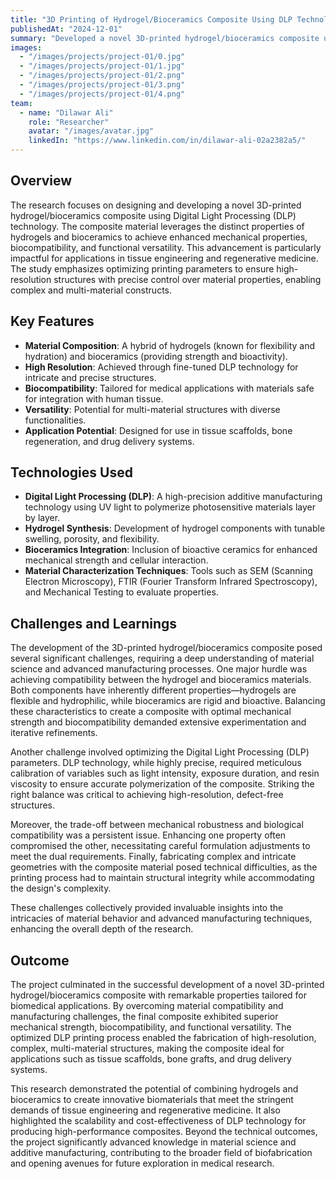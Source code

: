 ```yaml
---
title: "3D Printing of Hydrogel/Bioceramics Composite Using DLP Technology"
publishedAt: "2024-12-01"
summary: "Developed a novel 3D-printed hydrogel/bioceramics composite using DLP technology, combining biocompatibility and mechanical strength for advanced tissue engineering applications."
images:
  - "/images/projects/project-01/0.jpg"
  - "/images/projects/project-01/1.jpg"
  - "/images/projects/project-01/2.png"
  - "/images/projects/project-01/3.png"
  - "/images/projects/project-01/4.png"
team:
  - name: "Dilawar Ali"
    role: "Researcher"
    avatar: "/images/avatar.jpg"
    linkedIn: "https://www.linkedin.com/in/dilawar-ali-02a2382a5/"
---
```


## Overview

The research focuses on designing and developing a novel 3D-printed hydrogel/bioceramics composite using Digital Light Processing (DLP) technology. The composite material leverages the distinct properties of hydrogels and bioceramics to achieve enhanced mechanical properties, biocompatibility, and functional versatility. This advancement is particularly impactful for applications in tissue engineering and regenerative medicine. The study emphasizes optimizing printing parameters to ensure high-resolution structures with precise control over material properties, enabling complex and multi-material constructs.

## Key Features

- **Material Composition**: A hybrid of hydrogels (known for flexibility and hydration) and bioceramics (providing strength and bioactivity).
- **High Resolution**: Achieved through fine-tuned DLP technology for intricate and precise structures.
- **Biocompatibility**: Tailored for medical applications with materials safe for integration with human tissue.
- **Versatility**: Potential for multi-material structures with diverse functionalities.
- **Application Potential**: Designed for use in tissue scaffolds, bone regeneration, and drug delivery systems.

## Technologies Used

- **Digital Light Processing (DLP)**: A high-precision additive manufacturing technology using UV light to polymerize photosensitive materials layer by layer.
- **Hydrogel Synthesis**: Development of hydrogel components with tunable swelling, porosity, and flexibility.
- **Bioceramics Integration**: Inclusion of bioactive ceramics for enhanced mechanical strength and cellular interaction.
- **Material Characterization Techniques**: Tools such as SEM (Scanning Electron Microscopy), FTIR (Fourier Transform Infrared Spectroscopy), and Mechanical Testing to evaluate properties.

## Challenges and Learnings

The development of the 3D-printed hydrogel/bioceramics composite posed several significant challenges, requiring a deep understanding of material science and advanced manufacturing processes. One major hurdle was achieving compatibility between the hydrogel and bioceramics materials. Both components have inherently different properties—hydrogels are flexible and hydrophilic, while bioceramics are rigid and bioactive. Balancing these characteristics to create a composite with optimal mechanical strength and biocompatibility demanded extensive experimentation and iterative refinements.

Another challenge involved optimizing the Digital Light Processing (DLP) parameters. DLP technology, while highly precise, required meticulous calibration of variables such as light intensity, exposure duration, and resin viscosity to ensure accurate polymerization of the composite. Striking the right balance was critical to achieving high-resolution, defect-free structures.

Moreover, the trade-off between mechanical robustness and biological compatibility was a persistent issue. Enhancing one property often compromised the other, necessitating careful formulation adjustments to meet the dual requirements. Finally, fabricating complex and intricate geometries with the composite material posed technical difficulties, as the printing process had to maintain structural integrity while accommodating the design's complexity.

These challenges collectively provided invaluable insights into the intricacies of material behavior and advanced manufacturing techniques, enhancing the overall depth of the research.

## Outcome

The project culminated in the successful development of a novel 3D-printed hydrogel/bioceramics composite with remarkable properties tailored for biomedical applications. By overcoming material compatibility and manufacturing challenges, the final composite exhibited superior mechanical strength, biocompatibility, and functional versatility. The optimized DLP printing process enabled the fabrication of high-resolution, complex, multi-material structures, making the composite ideal for applications such as tissue scaffolds, bone grafts, and drug delivery systems.

This research demonstrated the potential of combining hydrogels and bioceramics to create innovative biomaterials that meet the stringent demands of tissue engineering and regenerative medicine. It also highlighted the scalability and cost-effectiveness of DLP technology for producing high-performance composites. Beyond the technical outcomes, the project significantly advanced knowledge in material science and additive manufacturing, contributing to the broader field of biofabrication and opening avenues for future exploration in medical research.